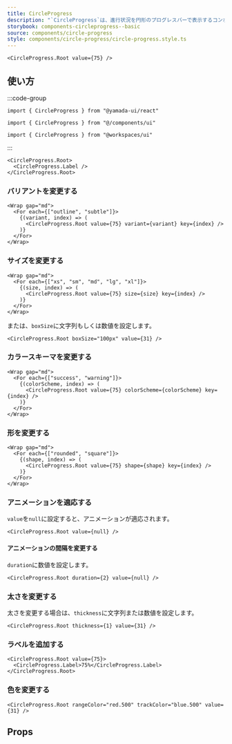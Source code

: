 ```yaml
---
title: CircleProgress
description: "`CircleProgress`は、進行状況を円形のプログレスバーで表示するコンポーネントです。"
storybook: components-circleprogress--basic
source: components/circle-progress
style: components/circle-progress/circle-progress.style.ts
---
```


```tsx preview
<CircleProgress.Root value={75} />
```

## 使い方

:::code-group

```tsx [package]
import { CircleProgress } from "@yamada-ui/react"
```

```tsx [alias]
import { CircleProgress } from "@/components/ui"
```

```tsx [monorepo]
import { CircleProgress } from "@workspaces/ui"
```

:::

```tsx
<CircleProgress.Root>
  <CircleProgress.Label />
</CircleProgress.Root>
```

### バリアントを変更する

```tsx preview
<Wrap gap="md">
  <For each={["outline", "subtle"]}>
    {(variant, index) => (
      <CircleProgress.Root value={75} variant={variant} key={index} />
    )}
  </For>
</Wrap>
```

### サイズを変更する

```tsx preview
<Wrap gap="md">
  <For each={["xs", "sm", "md", "lg", "xl"]}>
    {(size, index) => (
      <CircleProgress.Root value={75} size={size} key={index} />
    )}
  </For>
</Wrap>
```

または、`boxSize`に文字列もしくは数値を設定します。

```tsx preview
<CircleProgress.Root boxSize="100px" value={31} />
```

### カラースキーマを変更する

```tsx preview
<Wrap gap="md">
  <For each={["success", "warning"]}>
    {(colorScheme, index) => (
      <CircleProgress.Root value={75} colorScheme={colorScheme} key={index} />
    )}
  </For>
</Wrap>
```

### 形を変更する

```tsx preview
<Wrap gap="md">
  <For each={["rounded", "square"]}>
    {(shape, index) => (
      <CircleProgress.Root value={75} shape={shape} key={index} />
    )}
  </For>
</Wrap>
```

### アニメーションを適応する

`value`を`null`に設定すると、アニメーションが適応されます。

```tsx preview
<CircleProgress.Root value={null} />
```

#### アニメーションの間隔を変更する

`duration`に数値を設定します。

```tsx preview
<CircleProgress.Root duration={2} value={null} />
```

### 太さを変更する

太さを変更する場合は、`thickness`に文字列または数値を設定します。

```tsx preview
<CircleProgress.Root thickness={1} value={31} />
```

### ラベルを追加する

```tsx preview
<CircleProgress.Root value={75}>
  <CircleProgress.Label>75%</CircleProgress.Label>
</CircleProgress.Root>
```

### 色を変更する

```tsx preview
<CircleProgress.Root rangeColor="red.500" trackColor="blue.500" value={31} />
```

## Props

<PropsTable name="circle-progress" />
